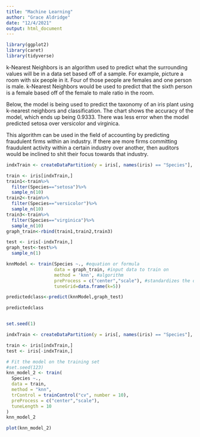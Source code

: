 ```yaml
---
title: "Machine Learning"
author: "Grace Aldridge"
date: "12/4/2021"
output: html_document
---
```


```r
library(ggplot2)
library(caret)
library(tidyverse)
```

k-Nearest Neighbors is an algorithm used to predict what the surrounding values will be in a data set based off of a sample. For example, picture a room with six people in it. Four of those people are females and one person is male. k-Nearest Neighbors would be used to predict that the sixth person is a female based off of the female to male ratio in the room.

Below, the model is being used to predict the taxonomy of an iris plant using k-nearest neighbors and classification. The chart shows the accuracy of the model, which ends up being 0.9333. There was less error when the model predicted setosa over versicolor and virginica.

This algorithm can be used in the field of accounting by predicting fraudulent firms within an industry. If there are more firms committing fraudulent activity within a certain industry over another, then auditors would be inclined to shit their focus towards that industry.

```r
indxTrain <- createDataPartition(y = iris[, names(iris) == "Species"], p = 0.7, list = F)

train <- iris[indxTrain,]
train1<-train%>%
  filter(Species=="setosa")%>% 
  sample_n(10)
train2<-train%>%
  filter(Species=="versicolor")%>% 
  sample_n(10)
train3<-train%>%
  filter(Species=="virginica")%>% 
  sample_n(10)
graph_train<-rbind(train1,train2,train3)

test <- iris[-indxTrain,]
graph_test<-test%>%
  sample_n(1)

knnModel <- train(Species ~., #equation or formula
                  data = graph_train, #input data to train on
                  method = 'knn', #algorithm
                  preProcess = c("center","scale"), #standardizes the data
                  tuneGrid=data.frame(k=5)) 

predictedclass<-predict(knnModel,graph_test)

predictedclass


set.seed(1)

indxTrain <- createDataPartition(y = iris[, names(iris) == "Species"], p = 0.7, list = F)

train <- iris[indxTrain,]
test <- iris[-indxTrain,]

# Fit the model on the training set
#set.seed(123)
knn_model_2 <- train(
  Species ~., 
  data = train, 
  method = "knn",
  trControl = trainControl("cv", number = 10),
  preProcess = c("center","scale"),
  tuneLength = 10
)
knn_model_2

```

```r
plot(knn_model_2)
```
